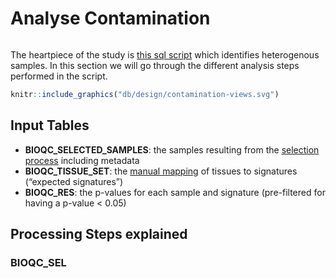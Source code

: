 # Analyse Contamination {#contamination-analysis}

```r

```

The heartpiece of the study is [this sql script](https://github.com/grst/BioQC_GEO_analysis/blob/master/db/views/contamination.sql) which identifies heterogenous samples. In this section we will go through the different analysis steps performed in the script. 

```r
knitr::include_graphics("db/design/contamination-views.svg")
```

## Input Tables
* **BIOQC_SELECTED_SAMPLES**: the samples resulting from the [selection process](#selecting samples) including metadata
* **BIOQC_TISSUE_SET**: the [manual mapping](#tissues-signatures) of tissues to signatures ("expected signatures")
* **BIOQC_RES**: the p-values for each sample and signature (pre-filtered for having a p-value < 0.05)

## Processing Steps explained
### BIOQC_SEL